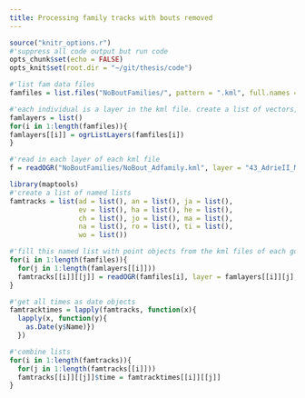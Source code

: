 ```yaml
---
title: Processing family tracks with bouts removed
---
```


```r
source("knitr_options.r")
#'suppress all code output but run code
opts_chunk$set(echo = FALSE)
opts_knit$set(root.dir = "~/git/thesis/code")
```

```r
#'list fam data files
famfiles = list.files("NoBoutFamilies/", pattern = ".kml", full.names = T)

#'each individual is a layer in the kml file. create a list of vectors, each vector containing the names of the layers/birds in that layer.
famlayers = list()
for(i in 1:length(famfiles)){
famlayers[[i]] = ogrListLayers(famfiles[i])
}

#'read in each layer of each kml file
f = readOGR("NoBoutFamilies/NoBout_Adfamily.kml", layer = "43_AdrieII_M", require_geomType = "wkbPoint")

library(maptools)
#'create a list of named lists
famtracks = list(ad = list(), an = list(), ja = list(),
                 ev = list(), ha = list(), he = list(),
                 ch = list(), jo = list(), ma = list(),
                 na = list(), ro = list(), ti = list(),
                 wo = list())

#'fill this named list with point objects from the kml files of each goose, with families forming a single spdf in each list.
for(i in 1:length(famfiles)){
  for(j in 1:length(famlayers[[i]]))
  famtracks[[i]][[j]] = readOGR(famfiles[i], layer = famlayers[[i]][j], require_geomType = "wkbPoint")
}
```

```r

#'get all times as date objects
famtracktimes = lapply(famtracks, function(x){
  lapply(x, function(y){
    as.Date(y$Name)})
  })

#'combine lists
for(i in 1:length(famtracks)){
  for(j in 1:length(famtracks[[i]]))
  famtracks[[i]][[j]]$time = famtracktimes[[i]][[j]]
}
```

